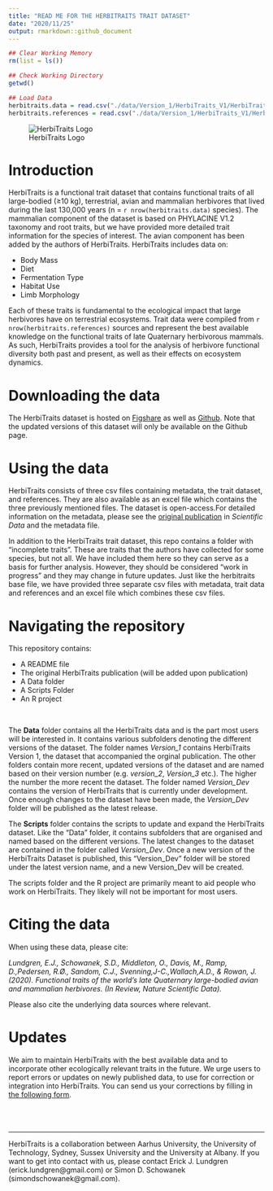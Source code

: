 ```yaml
---
title: "READ ME FOR THE HERBITRAITS TRAIT DATASET"
date: "2020/11/25"
output: rmarkdown::github_document
---
```


```r
## Clear Working Memory
rm(list = ls())

## Check Working Directory
getwd()

## Load Data
herbitraits.data = read.csv("./data/Version_1/HerbiTraits_V1/HerbiTraits_Data_v1.csv")
herbitraits.references = read.csv("./data/Version_1/HerbiTraits_V1/HerbiTraits_References_v1.csv")

```

![HerbiTraits Logo](./HerbiTraits_Logo.png)

# Introduction
HerbiTraits is a functional trait dataset that contains functional traits of all large-bodied (≥10 kg), terrestrial, avian and mammalian herbivores that lived during the last 130,000 years (n = `r nrow(herbitraits.data)` species). The mammalian component of the dataset is based on PHYLACINE V1.2 taxonomy and root traits, but we have provided more detailed trait information for the species of interest. The avian component has been added by the authors of HerbiTraits. HerbiTraits includes data on: 

* Body Mass
* Diet
* Fermentation Type
* Habitat Use
* Limb Morphology

Each of these traits is fundamental to the ecological impact that large herbivores have on terrestrial ecosystems. Trait data were compiled from `r nrow(herbitraits.references)` sources and represent the best available knowledge on the functional traits of late Quaternary herbivorous mammals. As such, HerbiTraits provides a tool for the analysis of herbivore functional diversity both past and present, as well as their effects on ecosystem dynamics.
<br>

# Downloading the data
The HerbiTraits dataset is hosted on [Figshare](https://www.youtube.com/watch?v=dQw4w9WgXcQ) as well as [Github](https://github.com/MegaPast2Future/HerbiTraits). Note that the updated versions of this dataset will only be available on the Github page. 
<br>

# Using the data
HerbiTraits consists of three csv files containing metadata, the trait dataset, and references. They are also available as an excel file which contains the three previously mentioned files. The dataset is open-access.For detailed information on the metadata, please see the [original publication](https://www.youtube.com/watch?v=dQw4w9WgXcQ) in *Scientific Data* and the metadata file.
<br>

In addition to the HerbiTraits trait dataset, this repo contains a folder with "incomplete traits". These are traits that the authors have collected for some species, but not all. We have included them here so they can serve as a basis for further analysis. However, they should be considered "work in progress" and they may change in future updates. Just like the herbitraits base file, we have provided three separate csv files with metadata, trait data and references and an excel file which combines these csv files. 
<br>

# Navigating the repository
This repository contains:

* A README file
* The original HerbiTraits publication (will be added upon publication)
* A Data folder
* A Scripts Folder
* An R project

<br>

The **Data** folder contains all the HerbiTraits data and is the part most users will be interested in. It contains various subfolders denoting the different versions of the dataset. The folder names *Version_1* contains HerbiTraits Version 1, the dataset that accompanied the orginal publication. The other folders contain more recent, updated versions of the dataset and are named based on their version number (e.g. *version_2*, *Version_3* etc.). The higher the number the more recent the dataset. The folder named *Version_Dev* contains the version of HerbiTraits that is currently under development. Once enough changes to the dataset have been made, the *Version_Dev* folder will be published as the latest release.

The **Scripts** folder contains the scripts to update and expand the HerbiTraits dataset. Like the "Data" folder, it contains subfolders that are organised and named based on the different versions. The latest changes to the dataset are contained  in the folder called *Version_Dev*. Once a new version of the HerbiTraits Dataset is published, this "Version_Dev" folder will be stored under the latest version name, and a new Version_Dev will be created. 

The scripts folder and the R project are primarily meant to aid people who work on HerbiTraits. They likely will not be important for most users. 
<br>

# Citing the data
When using these data, please cite:

*Lundgren, E.J., Schowanek, S.D., Middleton, O., Davis, M., Ramp, D.,Pedersen, R.Ø., Sandom, C.J., Svenning,J-C.,Wallach,A.D., & Rowan, J. (2020). Functional traits of the world’s late Quaternary large-bodied avian and mammalian herbivores. (In Review, Nature Scientific Data).*

Please also cite the underlying data sources where relevant. 
<br> 

# Updates
We aim to maintain HerbiTraits with the best available data and to incorporate other ecologically relevant traits in the future. We urge users to report errors or updates on newly published data, to use for correction or integration into HerbiTraits. You can send us your corrections by filling in [the following form](https://forms.gle/6WBK6GkrkPit9x9Y6).
<br>
<br>
<br>
<br>

_______
<p>
HerbiTraits is a collaboration between Aarhus University, the University of Technology, Sydney, Sussex University and the University at Albany. If you want to get into contact with us, please contact Erick J. Lundgren (erick.lundgren@gmail.com) or Simon D. Schowanek (simondschowanek@gmail.com).
</p>




